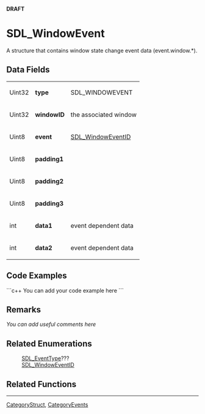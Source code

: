 <!-- pragma section-numbers off -->
<!-- pragma disable-camelcase -->
'''DRAFT'''

= SDL_WindowEvent =
A structure that contains window state change event data (event.window.*).


== Data Fields ==
{|
|Uint32
|'''type'''
|SDL_WINDOWEVENT
|-
|Uint32
|'''windowID'''
|the associated window
|-
|Uint8
|'''event'''
|[[SDL_WindowEventID]]
|-
|Uint8
|'''padding1'''
|
|-
|Uint8
|'''padding2'''
|
|-
|Uint8
|'''padding3'''
|
|-
|int
|'''data1'''
|event dependent data
|-
|int
|'''data2'''
|event dependent data
|}

== Code Examples ==
```c++
You can add your code example here
```

== Remarks ==
''You can add useful comments here''

== Related Enumerations ==
:[[SDL_EventType]]???
:[[SDL_WindowEventID]]

== Related Functions ==

----
[[CategoryStruct]], [[CategoryEvents]]
